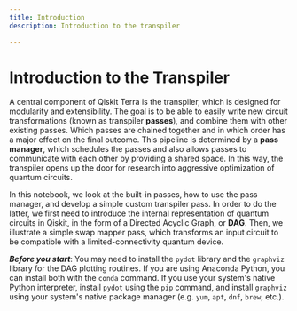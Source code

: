 ```yaml
---
title: Introduction
description: Introduction to the transpiler

---
```



# Introduction to the Transpiler

A central component of Qiskit Terra is the transpiler, which is designed for modularity and extensibility. The goal is to be able to easily write new circuit transformations (known as transpiler **passes**), and combine them with other existing passes.  Which passes are chained together and in which order has a major effect on the final outcome. This pipeline is determined by a **pass manager**, which schedules the passes and also allows passes to communicate with each other by providing a shared space. In this way, the transpiler opens up the door for research into aggressive optimization of quantum circuits.

In this notebook, we look at the built-in passes, how to use the pass manager, and develop a simple custom transpiler pass. In order to do the latter, we first need to introduce the internal representation of quantum circuits in Qiskit, in the form of a Directed Acyclic Graph, or **DAG**. Then, we illustrate a simple swap mapper pass, which transforms an input circuit to be compatible with a limited-connectivity quantum device.

***Before you start***: You may need to install the `pydot` library and the `graphviz` library for the DAG plotting routines. If you are using Anaconda Python, you can install both with the `conda` command. If you use your system's native Python interpreter, install `pydot` using the `pip` command, and install `graphviz` using your system's native package manager (e.g. `yum`, `apt`, `dnf`, `brew`, etc.).
